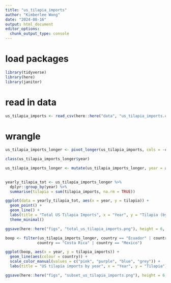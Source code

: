 ```yaml
---
title: "us_tilapia_imports"
author: "Kimberlee Wong"
date: "2024-08-16"
output: html_document
editor_options: 
  chunk_output_type: console
---
```


# load packages
```r
library(tidyverse)
library(here)
library(janitor)
```

# read in data
```r
us_tilapia_imports <- read_csv(here::here("data", "us_tilapia_imports.csv"))
```

# wrangle
```r
us_tilapia_imports_longer <- pivot_longer(us_tilapia_imports, cols = -country, names_to = "year", values_to = "tilapia_imports")

class(us_tilapia_imports_longer$year)

us_tilapia_imports_longer <- mutate(us_tilapia_imports_longer, year = as.numeric(us_tilapia_imports_longer$year))
 
```

```r
yearly_tilapia_tot <- us_tilapia_imports_longer %>% 
  dplyr::group_by(year) %>% 
  summarise(tilapia = sum(tilapia_imports, na.rm = TRUE))
```

```r
ggplot(data = yearly_tilapia_tot, aes(x = year, y = tilapia)) +
  geom_point() +
  geom_line() + 
  labs(title = "Total US Tilapia Imports", x = "Year", y = "Tilapia (by individuals)") +
  theme_minimal()

ggsave(here::here("figs", "total_us_tilapia_imports.png"), height = 6, width = 5)

```

```r
boop <- filter(us_tilapia_imports_longer, country == "Ecuador" | country == "Honduras" |
              country == "Costa Rica" | country == "Mexico")
```

```r
ggplot(boop, aes(x = year, y = tilapia_imports)) +
  geom_line(aes(colour = country)) +
  scale_color_manual(values = c("pink", "purple", "blue", "grey")) +
  labs(title = "US tilapia imports by year", x = "Year", y = "Tilapia")

ggsave(here::here("figs", "subset_us_tilapia_imports.png"), height = 6, width = 5)

```


